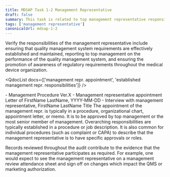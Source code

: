 ```yaml
---
title: MDSAP Task 1-2 Management Representative
draft: false
summary: This task is related to top management representative responsibilities.
tags: ['management representative']
canonicalUrl: mdsap-1-2
---
```



<RegLang>
  Verify the responsibilities of the management representative include ensuring that quality
  management system requirements are effectively established and maintained, reporting to top
  management on the performance of the quality management system, and ensuring the promotion of
  awareness of regulatory requirements throughout the medical device organization.
</RegLang>

<QdocList
  docs={['management repr. appointment', 'established management repr. responsibilities']}
/>

<ReportLang>
  - Management Procedure Ver.X - Management representative appointment Letter of FirstName LastName,
  YYYY-MM-DD - Interview with management representative, FirstName LastName Title
</ReportLang>

<Subtask actionitem="Review the appointment of the management representative.">
  The appointment of the management repr. is typically in a procedure, organizational chart,
  appointment letter, or memo. It is to be approved by top management or the most senior member of
  management.
</Subtask>

<Subtask actionitem="Review established responsibilities and authorities of the management representative.">
Overarching responsibilities are typically established in a procedure or job description. It is also common for individual procedures (such as complaint or CAPA) to describe that the management representative is to have specific approvals or roles.

Records reviewed throughout the audit contribute to the evidence that the management representative participates as required. For example, one would expect to see the management representative on a management review attendance sheet and sign off on changes which impact the QMS or marketing authorization.

</Subtask>
